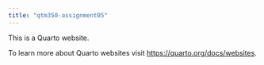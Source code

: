 ```yaml
---
title: "qtm350-assignment05"
---
```


This is a Quarto website.

To learn more about Quarto websites visit <https://quarto.org/docs/websites>.
